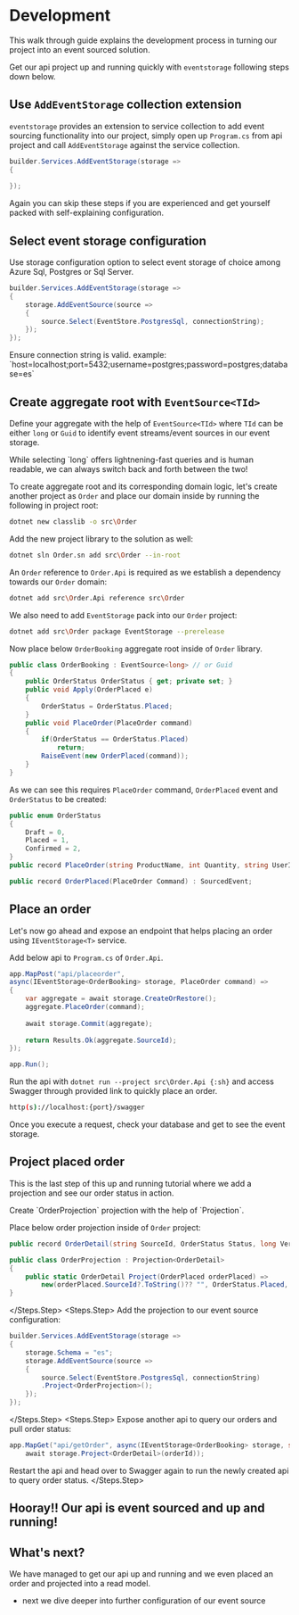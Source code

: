 # Development

This walk through guide explains the development process in turning our project into an event sourced solution.

Get our api project up and running quickly with `eventstorage` following steps down below.

## Use `AddEventStorage` collection extension

`eventstorage` provides an extension to service collection to add event sourcing functionality into our project,
simply open up `Program.cs` from api project and call `AddEventStorage` against the service collection.
```csharp title="Program.cs" showLineNumbers
builder.Services.AddEventStorage(storage =>
{
    
});
```

<Note>
Again you can skip these steps if you are experienced and get yourself packed with self-explaining configuration.
</Note>

## Select event storage configuration

Use storage configuration option to select event storage of choice among Azure Sql, Postgres or Sql Server.
```csharp title="Program.cs" showLineNumbers
builder.Services.AddEventStorage(storage =>
{
    storage.AddEventSource(source =>
    {
        source.Select(EventStore.PostgresSql, connectionString);
    });
});
```

<Warning>
Ensure connection string is valid. example: `host=localhost;port=5432;username=postgres;password=postgres;database=es`
</Warning>

## Create aggregate root with `EventSource<TId>`

Define your aggregate with the help of `EventSource<TId>` where `TId` can be either `long` or `Guid`
to identify event streams/event sources in our event storage.

<Note>
While selecting `long` offers lightnening-fast queries and is human readable, we can always switch back and forth between the two!
</Note>

To create aggregate root and its corresponding domain logic, let's create another project as `Order` and place
our domain inside by running the following in project root:
```sh
dotnet new classlib -o src\Order
```
Add the new project library to the solution as well:
```sh
dotnet sln Order.sn add src\Order --in-root
```
An `Order` reference to `Order.Api` is required as we establish a dependency towards our `Order` domain:
```sh
dotnet add src\Order.Api reference src\Order
```
We also need to add `EventStorage` pack into our `Order` project:
```sh
dotnet add src\Order package EventStorage --prerelease
```

Now place below `OrderBooking` aggregate root inside of `Order` library.

```csharp title="OrderBooking.cs" showLineNumbers
public class OrderBooking : EventSource<long> // or Guid
{
    public OrderStatus OrderStatus { get; private set; }
    public void Apply(OrderPlaced e)
    {
        OrderStatus = OrderStatus.Placed;
    }
    public void PlaceOrder(PlaceOrder command)
    {
        if(OrderStatus == OrderStatus.Placed)
            return;
        RaiseEvent(new OrderPlaced(command));
    }
}
```

As we can see this requires `PlaceOrder` command, `OrderPlaced` event and `OrderStatus` to be created:
```csharp showLineNumbers
public enum OrderStatus
{
    Draft = 0,
    Placed = 1,
    Confirmed = 2,
}
public record PlaceOrder(string ProductName, int Quantity, string UserId);

public record OrderPlaced(PlaceOrder Command) : SourcedEvent;
```

## Place an order
Let's now go ahead and expose an endpoint that helps placing an order using `IEventStorage<T>` service.

Add below api to `Program.cs` of `Order.Api`.

```csharp title="Program.cs" showLineNumbers
app.MapPost("api/placeorder", 
async(IEventStorage<OrderBooking> storage, PlaceOrder command) =>
{
    var aggregate = await storage.CreateOrRestore();
    aggregate.PlaceOrder(command);
 
    await storage.Commit(aggregate);
 
    return Results.Ok(aggregate.SourceId);
});

app.Run();
```

Run the api with `dotnet run --project src\Order.Api {:sh}` and access Swagger through provided link
to quickly place an order.
```sh
http(s)://localhost:{port}/swagger
```

Once you execute a request, check your database and get to see the event storage.

## Project placed order

This is the last step of this up and running tutorial where we add a projection and see our order status in action.

<Steps>
<Steps.Step>
Create `OrderProjection` projection with the help of `Projection<M>`.

Place below order projection inside of `Order` project:

```csharp title="OrderProjection.cs" showLineNumbers
public record OrderDetail(string SourceId, OrderStatus Status, long Version);

public class OrderProjection : Projection<OrderDetail>
{
    public static OrderDetail Project(OrderPlaced orderPlaced) =>
        new(orderPlaced.SourceId?.ToString()?? "", OrderStatus.Placed, orderPlaced.Version);
}
```
</Steps.Step>
<Steps.Step>
Add the projection to our event source configuration:
```csharp title="Program.cs" showLineNumbers
builder.Services.AddEventStorage(storage =>
{
    storage.Schema = "es";
    storage.AddEventSource(source =>
    {
        source.Select(EventStore.PostgresSql, connectionString)
        .Project<OrderProjection>();
    });
});
```
</Steps.Step>
<Steps.Step>
Expose another api to query our orders and pull order status:
```csharp title="Program.cs" showLineNumbers
app.MapGet("api/getOrder", async(IEventStorage<OrderBooking> storage, string orderId) => 
    await storage.Project<OrderDetail>(orderId));
```

Restart the api and head over to Swagger again to run the newly created api to query order status.
</Steps.Step>
</Steps>

## Hooray!! Our api is event sourced and up and running!
## What's next?

We have managed to get our api up and running and we even placed an order and projected into a read model.
  - next we dive deeper into further configuration of our event source
